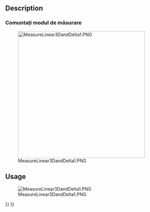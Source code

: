 <languages/>

{{Docnav
|
|
|[[Part_Workbench|Part]]
|IconL=
|IconR=
|IconC=Workbench_Part.svg
}}

{{VeryImportantMessage|This command is obsolete, it is not available in {{VersionPlus|1.0}}.<br>Use [[Image:Std_Measure.svg|24px]] [[Std_Measure|Std Measure]] instead.}}

<div class="mw-translate-fuzzy">
{{GuiCommand
|Name=Part Measure Toggle All
|MenuLocation=Measure → Toggle All
|Workbenches=[[Part_Workbench|Part]]
}}
</div>

== Description ==

<div class="mw-translate-fuzzy">
===Comuntați modul de măsurare===
</div>

[[File:MeasureLinear3DandDelta1.PNG|400px]] 

== Usage ==

<div class="mw-translate-fuzzy">
[[File:MeasureLinear3DandDelta1.PNG]]
</div>


{{Docnav
|
|
|[[Part_Workbench|Part]]
|IconL=
|IconR=
|IconC=Workbench_Part.svg
}}

{{Part Tools navi{{#translation:}}}}
{{Userdocnavi{{#translation:}}}}
